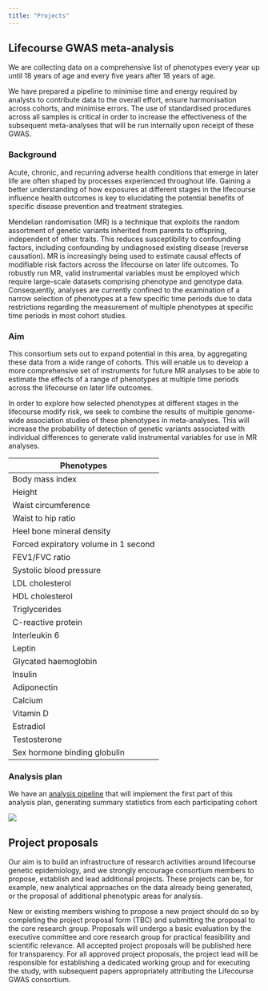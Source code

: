 ```yaml
---
title: "Projects"
---
```



## Lifecourse GWAS meta-analysis

We are collecting data on a comprehensive list of phenotypes every year up until 18 years of age and every five years after 18 years of age.

We have prepared a pipeline to minimise time and energy required by analysts to contribute data to the overall effort, ensure harmonisation across cohorts, and minimise errors. The use of standardised procedures across all samples is critical in order to increase the effectiveness of the subsequent meta-analyses that will be run internally upon receipt of these GWAS. 

### Background

Acute, chronic, and recurring adverse health conditions that emerge in later life are often shaped by processes experienced throughout life. Gaining a better understanding of how exposures at different stages in the lifecourse influence health outcomes is key to elucidating the potential benefits of specific disease prevention and treatment strategies.

Mendelian randomisation (MR) is a technique that exploits the random assortment of genetic variants inherited from parents to offspring, independent of other traits. This reduces susceptibility to confounding factors, including confounding by undiagnosed existing disease (reverse causation). MR is increasingly being used to estimate causal effects of modifiable risk factors across the lifecourse on later life outcomes. To robustly run MR, valid instrumental variables must be employed which require large-scale datasets comprising phenotype and genotype data. Consequently, analyses are currently confined to the examination of a narrow selection of phenotypes at a few specific time periods due to data restrictions regarding the measurement of multiple phenotypes at specific time periods in most cohort studies. 

### Aim 

This consortium sets out to expand potential in this area, by aggregating these data from a wide range of cohorts. This will enable us to develop a more comprehensive set of instruments for future MR analyses to be able to estimate the effects of a range of phenotypes at multiple time periods across the lifecourse on later life outcomes.

In order to explore how selected phenotypes at different stages in the lifecourse modify risk, we seek to combine the results of multiple genome-wide association studies of these phenotypes in meta-analyses. This will increase the probability of detection of genetic variants associated with individual differences to generate valid instrumental variables for use in MR analyses.

|	Phenotypes 	|
|	----------	|
|	Body mass index	|
|	Height	|
|	Waist circumference	|
|	Waist to hip ratio	|
|	Heel bone mineral density	|
|	Forced expiratory volume in 1 second	|
|	FEV1/FVC ratio	|
|	Systolic blood pressure	|
|	LDL cholesterol	|
|	HDL cholesterol	|
|	Triglycerides	|
|	C-reactive protein	|
|	Interleukin 6	|
|	Leptin	|
|	Glycated haemoglobin	|
|	Insulin	|
|	Adiponectin	|
|	Calcium	|
|	Vitamin D	|
|	Estradiol	|
|	Testosterone	|
|	Sex hormone binding globulin	|

### Analysis plan


We have an [analysis pipeline](https://github.com/MRCIEU/Lifecourse-GWAS/wiki) that will implement the first part of this analysis plan, generating summary statistics from each participating cohort

![](images/roadmap.png)

## Project proposals

Our aim is to build an infrastructure of research activities around lifecourse genetic epidemiology, and we strongly encourage consortium members to propose, establish and lead additional projects. These projects can be, for example, new analytical approaches on the data already being generated, or the proposal of additional phenotypic areas for analysis. 

New or existing members wishing to propose a new project should do so by completing the project proposal form (TBC) and submitting the proposal to the core research group. Proposals will undergo a basic evaluation by the executive committee and core research group for practical feasibility and scientific relevance. All accepted project proposals will be published here for transparency. For all approved project proposals, the project lead will be responsible for establishing a dedicated working group and for executing the study, with subsequent papers appropriately attributing the Lifecourse GWAS consortium. 
